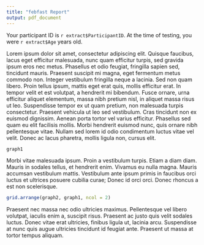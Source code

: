 ---
title: "febfast Report"
output: pdf_document
---

Your participant ID is `r extract$ParticipantID`. At the time of testing, you were `r extract$Age` years old.

Lorem ipsum dolor sit amet, consectetur adipiscing elit. Quisque faucibus, lacus eget efficitur malesuada, nunc quam efficitur turpis, sed gravida ipsum eros nec metus. Phasellus et odio feugiat, fringilla sapien sed, tincidunt mauris. Praesent suscipit mi magna, eget fermentum metus commodo non. Integer vestibulum fringilla neque a lacinia. Sed non quam libero. Proin tellus ipsum, mattis eget erat quis, mollis efficitur erat. In tempor velit et est volutpat, a hendrerit mi bibendum. Fusce ornare, urna efficitur aliquet elementum, massa nibh pretium nisl, in aliquet massa risus ut leo. Suspendisse tempor ex ut quam pretium, non malesuada turpis consectetur. Praesent vehicula ut leo sed vestibulum. Cras tincidunt non ex euismod dignissim. Aenean porta tortor vel varius efficitur. Phasellus sed quam eu elit facilisis mollis. Morbi hendrerit euismod nunc, quis ornare nibh pellentesque vitae. Nullam sed lorem id odio condimentum luctus vitae vel velit. Donec ac lacus pharetra, mollis ligula non, cursus elit.

```{r chunk1, echo = FALSE, warning = FALSE, fig.align = "center"}
graph1
```

Morbi vitae malesuada ipsum. Proin a vestibulum turpis. Etiam a diam diam. Mauris in sodales tellus, et hendrerit enim. Vivamus eu nulla magna. Mauris accumsan vestibulum mattis. Vestibulum ante ipsum primis in faucibus orci luctus et ultrices posuere cubilia curae; Donec id orci orci. Donec rhoncus a est non scelerisque.

```{r chunk2, echo = FALSE, warning = FALSE, fig.align = "center"}
grid.arrange(graph2, graph1, ncol = 2)
```

Praesent nec massa nec odio ultricies maximus. Pellentesque vel libero volutpat, iaculis enim a, suscipit risus. Praesent ac justo quis velit sodales luctus. Donec vitae erat ultricies, finibus ligula ut, lacinia arcu. Suspendisse at nunc quis augue ultricies tincidunt id feugiat ante. Praesent ut massa at tortor tempus aliquam.